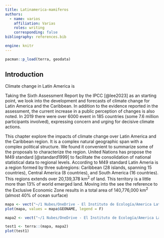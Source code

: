 ```yaml
---
title: Latinamerica-mamiferos
authors:
  - name: varios
    affiliation: Varias
    roles: writing
    corresponding: false
bibliography: references.bib

engine: knitr
---
```


```r
pacman::p_load(terra, geodata)

```


## Introduction

Climate change in Latin America is

Taking the Sixth Assessment Report by the IPCC [@lee2023] as an starting point, we look into the development and forecasts of climate change for Latin America and the Caribbean. In addition to the evidence reported in the assessment, the current increase in a public perception of changes is also noted. In 2019 there were over 6000 event in 185 countries (some 7.6 million participants involved), expressing concern and urging for decisive climate actions.

This chapter explore the impacts of climate change over Latin America and the Caribbean region. It is a complex natural geographic span with a complex political structure. We found it convenient to summarize some of the proposals to characterize the region. United Nations has propose the M49 standard [@standard1999] to facilitate the consolidation of national statistical data to regional levels. According to M49 standard Latin Ameria is a region formed by three subregions: Caribbean (28 islands, spanning 15 countries), Central America (8 countries), and South America (16 countries). This regions extends over 20,139,378 km<sup>2</sup> of land. This territory is a little more than 13% of world emerged land. Moving into the see the reference to the Exclusive Economic Zone results in a total area of 140,776,000 km<sup>2</sup> (almost 40% of ocean surface)

```r
mapa <- vect("~/1 Nubes/OneDrive - El Instituto de Ecología/America Latina y el Caribe/america_latina_caribe_eez_v12.gpkg")
plot(mapa, values = mapa$GEONAME, legend = F)

mapa2 <- vect("~/1 Nubes/OneDrive - El Instituto de Ecología/America Latina y el Caribe/Morrone_Provincias_Biogeograficas/America Latina y Caribe.shp")

test1 <- terra::(mapa, mapa2)
plot(test1)
```

